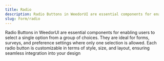 ```yaml
---
title: Radio
description: Radio Buttons in WeedorUI are essential components for enabling users to select a single option from a group of choices. They are ideal for forms, surveys, and preference settings where only one selection is allowed. Each radio button is customizable in terms of style, size, and layout, ensuring seamless integration into your design
slug: Form/radio
---
```


Radio Buttons in WeedorUI are essential components for enabling users to select a single option from a group of choices. They are ideal for forms, surveys, and preference settings where only one selection is allowed. Each radio button is customizable in terms of style, size, and layout, ensuring seamless integration into your design
